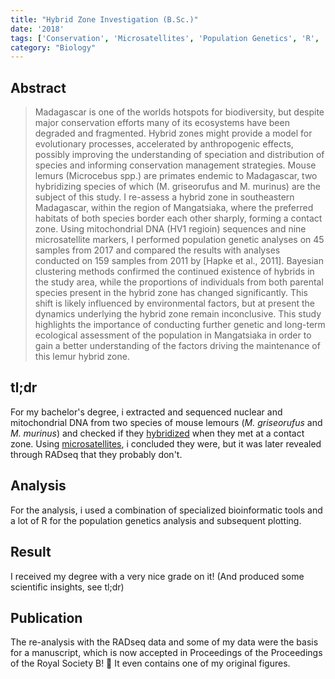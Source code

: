 ```yaml
---
title: "Hybrid Zone Investigation (B.Sc.)"
date: '2018'
tags: ['Conservation', 'Microsatellites', 'Population Genetics', 'R', 'Python']
category: "Biology"
---
```


## Abstract
>Madagascar is one of the worlds hotspots for biodiversity, but despite major conservation efforts many of its ecosystems have been degraded and fragmented. Hybrid zones might provide a model for evolutionary processes, accelerated by anthropogenic effects, possibly improving the understanding of speciation and distribution of species and informing conservation management strategies. Mouse lemurs (Microcebus spp.) are primates endemic to Madagascar, two hybridizing species of which (M. griseorufus and M. murinus) are the subject of this study. I re-assess a hybrid zone in southeastern Madagascar, within the region of Mangatsiaka, where the preferred habitats of both species border each other sharply, forming a contact zone. Using mitochondrial DNA (HV1 regioin) sequences and nine microsatellite markers, I performed population genetic analyses on 45 samples from 2017 and compared the results with analyses conducted on 159 samples from 2011 by [Hapke et al., 2011]. Bayesian clustering methods confirmed the continued existence of hybrids in the study area, while the proportions of individuals from both parental species present in the hybrid zone has changed significantly. This shift is likely influenced by environmental factors, but at present the dynamics underlying the hybrid zone remain inconclusive. This study highlights the importance of conducting further genetic and long-term ecological assessment of the population in Mangatsiaka in order to gain a better understanding of the factors driving the maintenance of this lemur hybrid zone.

## tl;dr
For my bachelor&apos;s degree, i extracted and sequenced nuclear and mitochondrial DNA from two species of mouse lemours (_M. griseorufus_ and _M. murinus_) and checked if they <a rel="noreferrer" target="_blank" href="https://en.wikipedia.org/wiki/Hybrid_(biology)">hybridized</a> when they met at a contact zone. Using <a rel="noreferrer" target="_blank" href="https://en.wikipedia.org/wiki/Microsatellite">microsatellites</a>, i concluded they were, but it was later revealed through RADseq that they probably don&apos;t.

## Analysis
For the analysis, i used a combination of specialized bioinformatic tools and a lot of R for the population genetics analysis and subsequent plotting.

## Result
I received my degree with a very nice grade on it! (And produced some scientific insights, see tl;dr)

## Publication
The re-analysis with the RADseq data and some of my data were the basis for a manuscript, which is now accepted in Proceedings of the Proceedings of the Royal Society B! 🎉 It even contains one of my original figures.